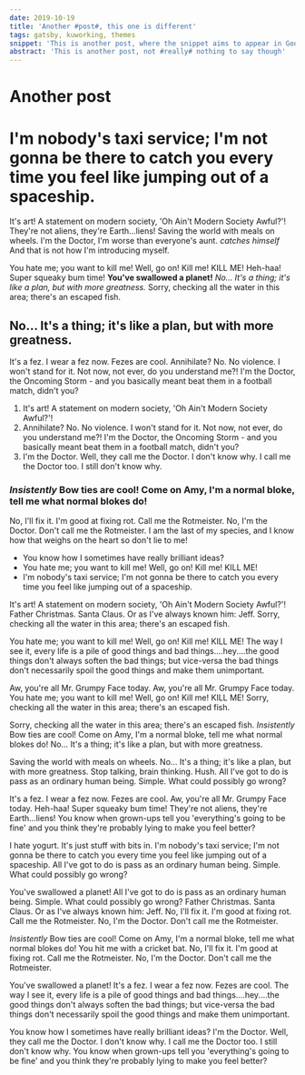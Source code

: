 ```yaml
---
date: 2019-10-19
title: 'Another #post#, this one is different'
tags: gatsby, kuworking, themes
snippet: 'This is another post, where the snippet aims to appear in Google'
abstract: 'This is another post, not #really# nothing to say though'
---
```



# Another post

# I'm nobody's taxi service; I'm not gonna be there to catch you every time you feel like jumping out of a spaceship.

It's art! A statement on modern society, 'Oh Ain't Modern Society Awful?'! They're not aliens, they're Earth…liens! Saving the world with meals on wheels. I'm the Doctor, I'm worse than everyone's aunt. *catches himself* And that is not how I'm introducing myself.

You hate me; you want to kill me! Well, go on! Kill me! KILL ME! Heh-haa! Super squeaky bum time! __You've swallowed a planet!__ *No… It's a thing; it's like a plan, but with more greatness.* Sorry, checking all the water in this area; there's an escaped fish.

## No… It's a thing; it's like a plan, but with more greatness.

It's a fez. I wear a fez now. Fezes are cool. Annihilate? No. No violence. I won't stand for it. Not now, not ever, do you understand me?! I'm the Doctor, the Oncoming Storm - and you basically meant beat them in a football match, didn't you?

1. It's art! A statement on modern society, 'Oh Ain't Modern Society Awful?'!
2. Annihilate? No. No violence. I won't stand for it. Not now, not ever, do you understand me?! I'm the Doctor, the Oncoming Storm - and you basically meant beat them in a football match, didn't you?
3. I'm the Doctor. Well, they call me the Doctor. I don't know why. I call me the Doctor too. I still don't know why.

### *Insistently* Bow ties are cool! Come on Amy, I'm a normal bloke, tell me what normal blokes do!

No, I'll fix it. I'm good at fixing rot. Call me the Rotmeister. No, I'm the Doctor. Don't call me the Rotmeister. I am the last of my species, and I know how that weighs on the heart so don't lie to me!

* You know how I sometimes have really brilliant ideas?
* You hate me; you want to kill me! Well, go on! Kill me! KILL ME!
* I'm nobody's taxi service; I'm not gonna be there to catch you every time you feel like jumping out of a spaceship.

It's art! A statement on modern society, 'Oh Ain't Modern Society Awful?'! Father Christmas. Santa Claus. Or as I've always known him: Jeff. Sorry, checking all the water in this area; there's an escaped fish.

You hate me; you want to kill me! Well, go on! Kill me! KILL ME! The way I see it, every life is a pile of good things and bad things.…hey.…the good things don't always soften the bad things; but vice-versa the bad things don't necessarily spoil the good things and make them unimportant.

Aw, you're all Mr. Grumpy Face today. Aw, you're all Mr. Grumpy Face today. You hate me; you want to kill me! Well, go on! Kill me! KILL ME! Sorry, checking all the water in this area; there's an escaped fish.

Sorry, checking all the water in this area; there's an escaped fish. *Insistently* Bow ties are cool! Come on Amy, I'm a normal bloke, tell me what normal blokes do! No… It's a thing; it's like a plan, but with more greatness.

Saving the world with meals on wheels. No… It's a thing; it's like a plan, but with more greatness. Stop talking, brain thinking. Hush. All I've got to do is pass as an ordinary human being. Simple. What could possibly go wrong?

It's a fez. I wear a fez now. Fezes are cool. Aw, you're all Mr. Grumpy Face today. Heh-haa! Super squeaky bum time! They're not aliens, they're Earth…liens! You know when grown-ups tell you 'everything's going to be fine' and you think they're probably lying to make you feel better?

I hate yogurt. It's just stuff with bits in. I'm nobody's taxi service; I'm not gonna be there to catch you every time you feel like jumping out of a spaceship. All I've got to do is pass as an ordinary human being. Simple. What could possibly go wrong?

You've swallowed a planet! All I've got to do is pass as an ordinary human being. Simple. What could possibly go wrong? Father Christmas. Santa Claus. Or as I've always known him: Jeff. No, I'll fix it. I'm good at fixing rot. Call me the Rotmeister. No, I'm the Doctor. Don't call me the Rotmeister.

*Insistently* Bow ties are cool! Come on Amy, I'm a normal bloke, tell me what normal blokes do! You hit me with a cricket bat. No, I'll fix it. I'm good at fixing rot. Call me the Rotmeister. No, I'm the Doctor. Don't call me the Rotmeister.

You've swallowed a planet! It's a fez. I wear a fez now. Fezes are cool. The way I see it, every life is a pile of good things and bad things.…hey.…the good things don't always soften the bad things; but vice-versa the bad things don't necessarily spoil the good things and make them unimportant.

You know how I sometimes have really brilliant ideas? I'm the Doctor. Well, they call me the Doctor. I don't know why. I call me the Doctor too. I still don't know why. You know when grown-ups tell you 'everything's going to be fine' and you think they're probably lying to make you feel better?

